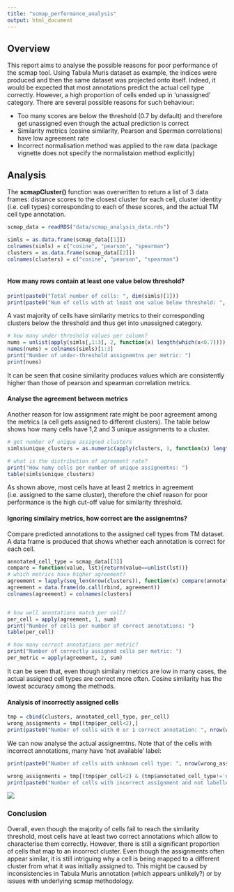 ```yaml
---
title: "scmap_performance_analysis"
output: html_document
---
```


## Overview 
This report aims to analyse the possible reasons for poor performance of the scmap tool. Using Tabula Muris dataset as example, the indices were produced and then the same dataset was projected onto itself. Indeed, it would be expected that most annotations predict the actual cell type correctly. However, a high proportion of cells ended up in 'unassigned' category. There are several possible reasons for such behaviour: 

* Too many scores are below the threshold (0.7 by default) and therefore get unassigned even though the actual prediction is correct
* Similarity metrics (cosine similarity, Pearson and Sperman correlations) have low agreement rate
* Incorrect normalisation method was applied to the raw data (package vignette does not specify the normalistaion method explicitly)

## Analysis
The __scmapCluster()__ function was overwritten to return a list of 3 data frames: distance scores to the closest cluster for each cell, cluster identity (i.e. cell types) corresponding to each of these scores, and the actual TM cell type annotation. 

```r
scmap_data = readRDS("data/scmap_analysis_data.rds")

simls = as.data.frame(scmap_data[[1]])
colnames(simls) = c("cosine", "pearson", "spearman")
clusters = as.data.frame(scmap_data[[2]])
colnames(clusters) = c("cosine", "pearson", "spearman")



```

#### How many rows contain at least one value below threshold?
```r
print(paste0("Total number of cells: ", dim(simls)[1]))
print(paste0("Num of cells with at least one value below threshold: ", length(which(apply(simls, 1, function(row) any(row < 0.7))))))
```
A vast majority of cells have similarity metrics to their corresponding clusters below the threshold and thus get into unassigned category.  

```r
# how many under-threshold values per column? 
nums = unlist(apply(simls[,1:3], 2, function(x) length(which(x<0.7))))
names(nums) = colnames(simls)[1:3]
print("Number of under-threshold assignemtns per metric: ")
print(nums)

```
It can be seen that cosine similarity produces values which are consistently higher than those of pearson and spearman correlation metrics. 

#### Analyse the agreement between metrics
Another reason for low assignment rate might be poor agreement among the metrics (a cell gets assigned to different clusters). The table below shows how many cells have 1,2 and 3 unique assignments to a cluster. 
```r
# get number of unique assigned clusters 
simls$unique_clusters = as.numeric(apply(clusters, 1, function(x) length(unique(x))))

# what is the distribution of agreement rate?
print("How namy cells per number of unique assignemtns: ")
table(simls$unique_clusters)

```

As shown above, most cells have at least 2 metrics in agreement (i.e. assigned to the same cluster), therefore the chief reason for poor performance is the high cut-off value for similarity threshold. 

#### Ignoring similairy metrics, how correct are the assignemtns? 
Compare predicted annotations to the assigned cell types from TM dataset. A data frame is produced that shows whether each annotation is correct for each cell. 
```r
annotated_cell_type = scmap_data[[3]]
compare = function(value, lst){return(value==unlist(lst))}
# which metrics have higher agreement?
agreement = lapply(seq_len(nrow(clusters)), function(x) compare(annotated_cell_type[x], clusters[x,]))
agreement = data.frame(do.call(rbind, agreement))
colnames(agreement) = colnames(clusters)


# how well annotations match per cell?
per_cell = apply(agreement, 1, sum)
print("Number of cells per number of correct annotations: ")
table(per_cell)

# how many correct annotations per metric? 
print("Number of correctly assigned cells per metric: ")
per_metric = apply(agreement, 2, sum)

```
It can be seen that, even though similairy metrics are low in many cases, the actual assigned cell types are correct more often. Cosine similarity has the lowest accuracy among the methods. 



#### Analysis of incorrectly assigned cells 
```r
tmp = cbind(clusters, annotated_cell_type, per_cell)
wrong_assignments = tmp[(tmp$per_cell<2),]
print(paste0("Number of cells with 0 or 1 correct annotation: ", nrow(wrong_assignments)))
```
We can now analyse the actual assignemtns. Note that of the cells with incorrect annotations, many have 'not available' label: 

```r
print(paste0("Number of cells with unknown cell type: ", nrow(wrong_assignments[wrong_assignments$annotated_cell_type=='not available',] )))

wrong_assignments = tmp[(tmp$per_cell<2) & (tmp$annotated_cell_type!='not available'),]
print(paste0("Number of cells with incorrect assignment and not labelled 'not available': ", nrow(wrong_assignments)))
```

![](data/scmap_output.png)


### Conclusion 
Overall, even though the majority of cells fail to reach the similarity threshold, most cells have at least two correct annotations which allow to characterise them correctly. However, there is still a significant proportion of cells that map to an incorrect cluster. Even though the assignments often appear similar, it is still intriguing why a cell is being mapped to a different cluster from what it was initially assigned to. This might be caused by inconsistencies in Tabula Muris annotation (which appears unlikely?) or by issues with underlying scmap methodology. 
















